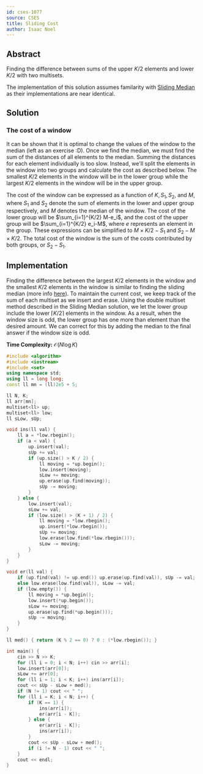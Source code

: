 ```yaml
---
id: cses-1077
source: CSES
title: Sliding Cost
author: Isaac Noel
---
```


## Abstract

Finding the difference between sums of the upper $K/2$ elements and lower $K/2$
with two multisets.

<Warning>

The implementation of this solution assumes familarity with
[Sliding Median](/gold/sliding#problem-cses-1076) as their implementations are
near identical.

</Warning>

## Solution

### The cost of a window

It can be shown that it is optimal to change the values of the window to the
median (left as an exercise :D). Once we find the median, we must find the sum
of the distances of all elements to the median. Summing the distances for each
element individually is too slow. Instead, we'll split the elements in the
window into two groups and calculate the cost as described below. The smallest
$K/2$ elements in the window will be in the lower group while the largest $K/2$
elements in the window will be in the upper group.

The cost of the window can be expressed as a function of $K,S_1,S_2$, and $M$,
where $S_1$ and $S_2$ denote the sum of elements in the lower and upper group
respectively, and $M$ denotes the median of the window. The cost of the lower
group will be $\sum_{i=1}^{K/2} M-e_i$, and the cost of the upper group will be
$\sum_{i=1}^{K/2} e_i-M$, where $e$ represents an element in the group. These
expressions can be simplified to $M\times K/2 - S_1$ and $S_2 - M\times K/2$.
The total cost of the window is the sum of the costs contributed by both groups,
or $S_2-S_1$.

## Implementation

Finding the difference between the largest $K/2$ elements in the window and the
smallest $K/2$ elements in the window is similar to finding the sliding median
(more info [here](/solutions/cses-1076?lang=cpp)). To maintain the current cost,
we keep track of the sum of each multiset as we insert and erase. Using the
double multiset method described in the Sliding Median solution, we let the
lower group include the lower $\lceil K/2 \rceil$ elements in the window. As a
result, when the window size is odd, the lower group has one more than element
than the desired amount. We can correct for this by adding the median to the
final answer if the window size is odd.

**Time Complexity:** $\mathcal{O}(N\log K)$

<LanguageSection>
<CPPSection>

```cpp
#include <algorithm>
#include <iostream>
#include <set>
using namespace std;
using ll = long long;
const ll mn = (ll)2e5 + 5;

ll N, K;
ll arr[mn];
multiset<ll> up;
multiset<ll> low;
ll sLow, sUp;

void ins(ll val) {
	ll a = *low.rbegin();
	if (a < val) {
		up.insert(val);
		sUp += val;
		if (up.size() > K / 2) {
			ll moving = *up.begin();
			low.insert(moving);
			sLow += moving;
			up.erase(up.find(moving));
			sUp -= moving;
		}
	} else {
		low.insert(val);
		sLow += val;
		if (low.size() > (K + 1) / 2) {
			ll moving = *low.rbegin();
			up.insert(*low.rbegin());
			sUp += moving;
			low.erase(low.find(*low.rbegin()));
			sLow -= moving;
		}
	}
}

void er(ll val) {
	if (up.find(val) != up.end()) up.erase(up.find(val)), sUp -= val;
	else low.erase(low.find(val)), sLow -= val;
	if (low.empty()) {
		ll moving = *up.begin();
		low.insert(*up.begin());
		sLow += moving;
		up.erase(up.find(*up.begin()));
		sUp -= moving;
	}
}

ll med() { return (K % 2 == 0) ? 0 : (*low.rbegin()); }

int main() {
	cin >> N >> K;
	for (ll i = 0; i < N; i++) cin >> arr[i];
	low.insert(arr[0]);
	sLow += arr[0];
	for (ll i = 1; i < K; i++) ins(arr[i]);
	cout << sUp - sLow + med();
	if (N != 1) cout << " ";
	for (ll i = K; i < N; i++) {
		if (K == 1) {
			ins(arr[i]);
			er(arr[i - K]);
		} else {
			er(arr[i - K]);
			ins(arr[i]);
		}
		cout << sUp - sLow + med();
		if (i != N - 1) cout << " ";
	}
	cout << endl;
}
```

</CPPSection>
</LanguageSection>